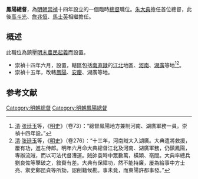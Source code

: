 '''鳳陽總督'''，為[[明朝|明朝]][[崇禎|崇禎]]十四年設立的一個臨時[[總督|總督]]職位。[[朱大典|朱大典]]擔任首位總督，此後[[高斗光|高斗光]]、[[詹兆恒|詹兆恒]]、[[馬士英|馬士英]]相繼擔任。

==概述==
此職位為鎮壓[[明末農民起義|明末農民起義]]而設置。
*崇禎十四年六月，設置，轄區包括[[南直隸|南直隸]]的[[江北|江北]]地區、[[河南|河南]]、[[湖廣|湖廣]]等地<ref>[[清|清]]·[[张廷玉|张廷玉]]等，《[[明史|明史]]》（卷73）：“總督鳳陽地方兼制河南、湖廣軍務一員。崇禎十四年設。”</ref><ref>[[清|清]]·[[张廷玉|张廷玉]]等，《[[明史|明史]]》（卷276）：“十三年，河南賊大入湖廣。大典遣將救援，屢有功，進左侍郎。明年六月命大典總督江北及河南、湖廣軍務，仍鎮鳳陽，專辦流賊，而以可法代督漕運。賊帥袁時中眾數萬，橫潁、亳間。大典率總兵劉良佐等擊破之，敘賚有差。大典有保障功，然不能持廉，屢為給事中方士亮、禦史鄭昆貞等所劾，詔削籍候勘。事未竟，而東陽許都事發。”</ref>。
*崇禎十五年，改轄[[鳳陽|鳳陽]]、[[安慶|安慶]]、湖廣等地。

==参考文献==
{{reflist}}
{{明朝小作品}}
{{明朝總督}}

[[Category:明朝總督|Category:明朝總督]]
[[Category:明朝鳳陽總督|Category:明朝鳳陽總督]]